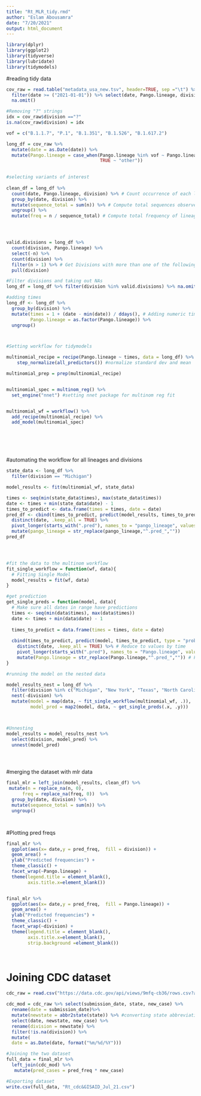 ```yaml
---
title: "Rt_MLR_tidy.rmd"
author: "Eslam Abousamra"
date: "7/20/2021"
output: html_document
---
```




```r
library(dplyr)
library(ggplot2)
library(tidyverse)
library(lubridate)
library(tidymodels)
```

#reading tidy data
```r

cov_raw = read.table("metadata_usa_new.tsv", header=TRUE, sep ="\t") %>%
  filter(date >= ("2021-01-01")) %>% select(date, Pango.lineage, division) %>%
  na.omit()

#Removing "?" strings
idx = cov_raw$division =="?"
is.na(cov_raw$division) = idx

```


```r

vof = c("B.1.1.7", "P.1", "B.1.351", "B.1.526", "B.1.617.2") 

long_df = cov_raw %>%
  mutate(date = as.Date(date)) %>%
  mutate(Pango.lineage = case_when(Pango.lineage %in% vof ~ Pango.lineage,
                                   TRUE ~ "other")) 
  

#selecting variants of interest
                                   
clean_df = long_df %>%
  count(date, Pango.lineage, division) %>% # Count occurrence of each lineage and division
  group_by(date, division) %>%
  mutate(sequence_total = sum(n)) %>% # Compute total sequences observed on that day in that place
  ungroup() %>%
  mutate(freq = n / sequence_total) # Compute total frequency of lineage for each day and division





```



```r

valid.divisions = long_df %>%
  count(division, Pango.lineage) %>%
  select(-n) %>%
  count(division) %>%
  filter(n > 1) %>% # Get Divisions with more than one of the following variants
  pull(division) 

#Filter divisions and taking out NAs
long_df = long_df %>% filter(division %in% valid.divisions) %>% na.omit()

#adding times
long_df <- long_df %>%
  group_by(division) %>%
  mutate(times = 1 + (date - min(date)) / ddays(), # Adding numeric times
         Pango.lineage = as.factor(Pango.lineage)) %>%
  ungroup()




```


```r

#Setting workflow for tidymodels

multinomial_recipe = recipe(Pango.lineage ~ times, data = long_df) %>% 
    step_normalize(all_predictors()) #normalize standard dev and mean

multinomial_prep = prep(multinomial_recipe)


multinomial_spec = multinom_reg() %>%
  set_engine("nnet") #setting nnet package for multinom reg fit


multinomial_wf = workflow() %>%
  add_recipe(multinomial_recipe) %>%
  add_model(multinomial_spec)







```

#automating the workflow for all lineages and divisions

```r

state_data <- long_df %>%
  filter(division == "Michigan")

model_results <- fit(multinomial_wf, state_data)

times <- seq(min(state_data$times), max(state_data$times))
date <- times + min(state_data$date) - 1
times_to_predict <- data.frame(times = times, date = date)
pred_df <- cbind(times_to_predict, predict(model_results, times_to_predict, type = "prob")) %>%
  distinct(date, .keep_all = TRUE) %>%
  pivot_longer(starts_with(".pred"), names_to = "pango_lineage", values_to = "pred_freq") %>%
  mutate(pango_lineage = str_replace(pango_lineage,"^.pred_",""))
pred_df





```

```r

#fit the data to the multinom workflow
fit_single_workflow = function(wf, data){
  # Fitting Single Model
  model_results = fit(wf, data)
}

#get prediction
get_single_preds = function(model, data){
  # Make sure all dates in range have predictions
  times <- seq(min(data$times), max(data$times))
  date <- times + min(data$date) - 1
  
  times_to_predict = data.frame(times = times, date = date)
  
  cbind(times_to_predict, predict(model, times_to_predict, type = "prob")) %>% # Combine data and model
    distinct(date, .keep_all = TRUE) %>% # Reduce to values by time
    pivot_longer(starts_with(".pred"), names_to = "Pango.lineage", values_to = "pred_freq") %>% # Pivot to tidy format
    mutate(Pango.lineage = str_replace(Pango.lineage,"^.pred_","")) # Fix pango_lineage
}

#running the model on the nested data

model_results_nest = long_df %>% 
  filter(division %in% c("Michigan", "New York", "Texas", "North Carolina", "Illinois", "Washington")) %>%
  nest(-division) %>% 
  mutate(model = map(data, ~ fit_single_workflow(multinomial_wf, .)),
         model_pred = map2(model, data, ~ get_single_preds(.x, .y)))



#Unnesting
model_results = model_results_nest %>%
  select(division, model_pred) %>%
  unnest(model_pred)





```

#merging the dataset with mlr data

```r

final_mlr = left_join(model_results, clean_df) %>%
 mutate(n = replace_na(n, 0),
      freq = replace_na(freq, 0))  %>%
  group_by(date, division) %>%
  mutate(sequence_total = sum(n)) %>%
  ungroup()




```

#Plotting pred freqs
```r

final_mlr %>%
  ggplot(aes(x= date,y = pred_freq,  fill = division)) + 
  geom_area() + 
  ylab("Predicted frequencies") +
  theme_classic() +
  facet_wrap(~Pango.lineage) +
  theme(legend.title = element_blank(),
        axis.title.x=element_blank())


final_mlr %>%
  ggplot(aes(x= date,y = pred_freq,  fill = Pango.lineage)) + 
  geom_area() + 
  ylab("Predicted frequencies") +
  theme_classic() +
  facet_wrap(~division) +
  theme(legend.title = element_blank(),
        axis.title.x=element_blank(),
        strip.background =element_blank())




```


# Joining CDC dataset
```r

cdc_raw = read.csv("https://data.cdc.gov/api/views/9mfq-cb36/rows.csv?accessType=DOWNLOAD")

cdc_mod = cdc_raw %>% select(submission_date, state, new_case) %>% 
  rename(date = submission_date)%>%
  mutate(newstate = abbr2state(state)) %>% #converting state abbreviation to full name
  select(date, newstate, new_case) %>%
  rename(division = newstate) %>%
  filter(!is.na(division)) %>% 
  mutate(
  date = as.Date(date, format("%m/%d/%Y"))) 

#Joining the two dataset
full_data = final_mlr %>% 
  left_join(cdc_mod) %>%
   mutate(pred_cases = pred_freq * new_case)

#Exporting dataset
write.csv(full_data, "Rt_cdc&GISAID_Jul_21.csv")


```




